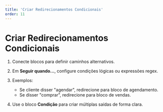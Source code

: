 ```yaml
---
title: 'Criar Redirecionamentos Condicionais'
order: 11
---
```


# Criar Redirecionamentos Condicionais

1. Conecte blocos para definir caminhos alternativos.
2. Em **Seguir quando...**, configure condições lógicas ou expressões regex.
3. Exemplos:

   * Se cliente disser "agendar", redirecione para bloco de agendamento.
   * Se disser "comprar", redirecione para bloco de vendas.
4. Use o bloco **Condição** para criar múltiplas saídas de forma clara. 